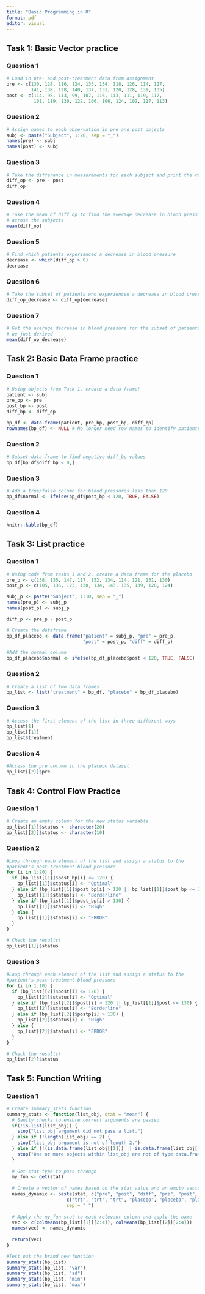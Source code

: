 ```yaml
---
title: "Basic Programming in R"
format: pdf
editor: visual
---
```


## Task 1: Basic Vector practice

### Question 1

```r
# Load in pre- and post-treatment data from assignment
pre <- c(130, 128, 116, 124, 133, 134, 118, 126, 114, 127, 
         141, 138, 128, 140, 137, 131, 120, 128, 139, 135)
post <- c(114, 98, 113, 99, 107, 116, 113, 111, 119, 117, 
          101, 119, 130, 122, 106, 106, 124, 102, 117, 113)
```

### Question 2

```r
# Assign names to each observation in pre and post objects
subj <- paste("Subject", 1:20, sep = "_")
names(pre) <- subj
names(post) <- subj
```

### Question 3

```r
# Take the difference in measurements for each subject and print the results
diff_op <- pre - post
diff_op
```

### Question 4

```r
# Take the mean of diff_op to find the average decrease in blood pressure 
# across the subjects
mean(diff_op)
```

### Question 5

```r
# Find which patients experienced a decrease in blood pressure
decrease <- which(diff_op > 0)
decrease
```

### Question 6

```r
# Take the subset of patients who experienced a decrease in blood pressure
diff_op_decrease <- diff_op[decrease]
```

### Question 7

```r
# Get the average decrease in blood pressure for the subset of patients 
# we just derived
mean(diff_op_decrease)
```

## Task 2: Basic Data Frame practice

### Question 1

```r
# Using objects from Task 1, create a data frame!
patient <- subj
pre_bp <- pre
post_bp <- post
diff_bp <- diff_op

bp_df <- data.frame(patient, pre_bp, post_bp, diff_bp)
rownames(bp_df) <- NULL # No longer need row names to identify patients
```

### Question 2

```r
# Subset data frame to find negative diff_bp values
bp_df[bp_df$diff_bp < 0,]
```

### Question 3

```r
# Add a true/false column for blood pressures less than 120
bp_df$normal <- ifelse(bp_df$post_bp < 120, TRUE, FALSE)
```

### Question 4

```r
knitr::kable(bp_df)
```

## Task 3: List practice

### Question 1

```r
# Using code from tasks 1 and 2, create a data frame for the placebo
pre_p <- c(138, 135, 147, 117, 152, 134, 114, 121, 131, 130)
post_p <- c(105, 136, 123, 130, 134, 143, 135, 139, 120, 124)

subj_p <- paste("Subject", 1:10, sep = "_")
names(pre_p) <- subj_p
names(post_p) <- subj_p

diff_p <- pre_p - post_p

# Create the dataframe
bp_df_placebo <- data.frame("patient" = subj_p, "pre" = pre_p, 
                            "post" = post_p, "diff" = diff_p)

#Add the normal column
bp_df_placebo$normal <- ifelse(bp_df_placebo$post < 120, TRUE, FALSE)

```

### Question 2

```r
# Create a list of two data frames
bp_list <- list("treatment" = bp_df, "placebo" = bp_df_placebo)
```

### Question 3

```r
# Access the first element of the list in three different ways
bp_list[1]
bp_list[[1]]
bp_list$treatment
```

### Question 4

```r
#Access the pre column in the placebo dataset
bp_list[[2]]$pre
```

## Task 4: Control Flow Practice

### Question 1

```r
# Create an empty column for the new status variable
bp_list[[1]]$status <- character(20)
bp_list[[2]]$status <- character(10)
```

### Question 2

```r
#Loop through each element of the list and assign a status to the 
#patient's post-treatment blood pressure
for (i in 1:20) {
  if (bp_list[[1]]$post_bp[i] <= 120) {
    bp_list[[1]]$status[i] <- "Optimal"
  } else if (bp_list[[1]]$post_bp[i] > 120 || bp_list[[1]]$post_bp <= 130) {
    bp_list[[1]]$status[i] <- "Borderline"
  } else if (bp_list[[1]]$post_bp[i] > 130) {
    bp_list[[1]]$status[i] <- "High"
  } else {
    bp_list[[1]]$status[i] <- "ERROR"
  }
}

# Check the results!
bp_list[[1]]$status
```

### Question 3

```r
#Loop through each element of the list and assign a status to the 
#patient's post-treatment blood pressure
for (i in 1:10) {
  if (bp_list[[2]]$post[i] <= 120) {
    bp_list[[2]]$status[i] <- "Optimal"
  } else if (bp_list[[2]]$post[i] > 120 || bp_list[[1]]$post <= 130) {
    bp_list[[2]]$status[i] <- "Borderline"
  } else if (bp_list[[2]]$postp[i] > 130) {
    bp_list[[2]]$status[i] <- "High"
  } else {
    bp_list[[2]]$status[i] <- "ERROR"
  }
}

# Check the results!
bp_list[[2]]$status
```

## Task 5: Function Writing

### Question 1

```r
# Create summary_stats function
summary_stats <- function(list_obj, stat = "mean") {
  # Sanity checks to ensure correct arguments are passed
  if(!is.list(list_obj)) {
    stop("list_obj argument did not pass a list.")
  } else if (!length(list_obj) == 2) {
    stop("list_obj argument is not of length 2.")
  } else if (!(is.data.frame(list_obj[[1]]) || is.data.frame(list_obj[[2]]))) {
    stop("One or more objects within list_obj are not of type data.frame")
  }
  
  # Get stat type to pass through
  my_fun <- get(stat)
  
  # Create a vector of names based on the stat value and an empty vector store values
  names_dynamic <- paste(stat, c("pre", "post", "diff", "pre", "post", "diff"),
                      c("trt", "trt", "trt", "placebo", "placebo", "placebo"),
                      sep = "_")
  
  # Apply the my_fun stat to each relevant column and apply the name
  vec <- c(colMeans(bp_list[[1]][2:4]), colMeans(bp_list[[2]][2:4]))
  names(vec) <- names_dynamic
  
  return(vec)
}

#Test out the brand new function
summary_stats(bp_list)
summary_stats(bp_list, "var")
summary_stats(bp_list, "sd")
summary_stats(bp_list, "min")
summary_stats(bp_list, "max")
```
